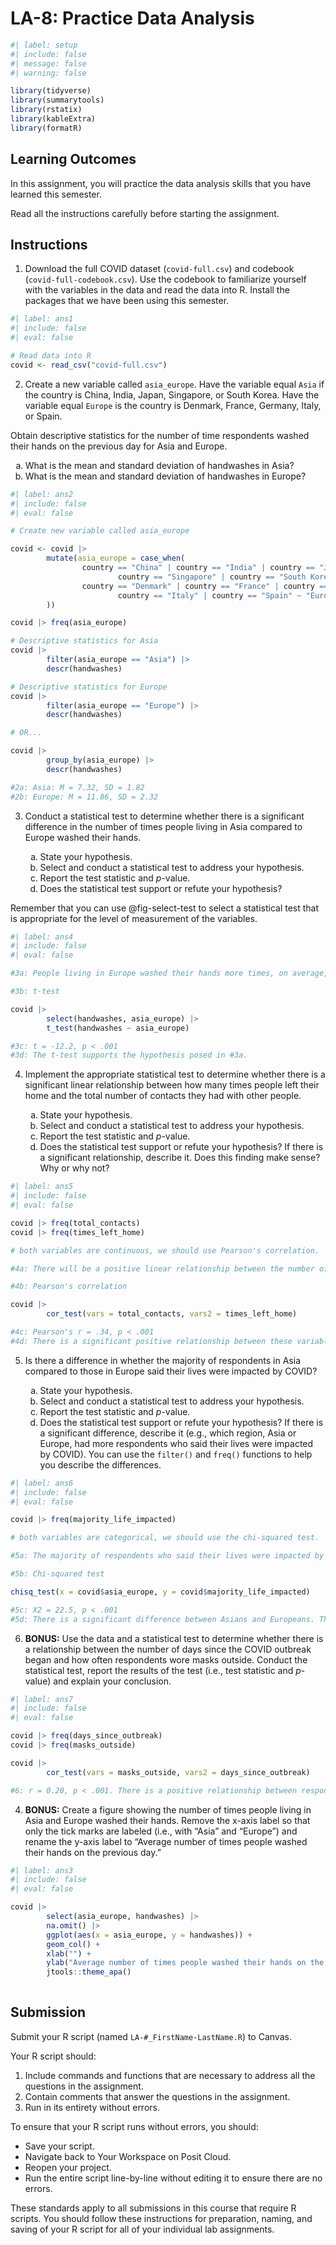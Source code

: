 # LA-8: Practice Data Analysis

```r
#| label: setup
#| include: false
#| message: false
#| warning: false

library(tidyverse)
library(summarytools)
library(rstatix)
library(kableExtra)
library(formatR)

```

## Learning Outcomes

In this assignment, you will practice the data analysis skills that you have learned this semester.

::: callout-tip
Read all the instructions carefully before starting the assignment.
:::

## Instructions

1) Download the full COVID dataset (`covid-full.csv`) and codebook (`covid-full-codebook.csv`). Use the codebook to familiarize yourself with the variables in the data and read the data into R. Install the packages that we have been using this semester.

```r
#| label: ans1
#| include: false
#| eval: false

# Read data into R
covid <- read_csv("covid-full.csv")

```

2) Create a new variable called `asia_europe`. Have the variable equal `Asia` if the country is China, India, Japan, Singapore, or South Korea. Have the variable equal `Europe` is the country is Denmark, France, Germany, Italy, or Spain.

Obtain descriptive statistics for the number of time respondents washed their hands on the previous day for Asia and Europe.

   a) What is the mean and standard deviation of handwashes in Asia?
   b) What is the mean and standard deviation of handwashes in Europe?
   
```r
#| label: ans2
#| include: false
#| eval: false

# Create new variable called asia_europe

covid <- covid |> 
        mutate(asia_europe = case_when(
                country == "China" | country == "India" | country == "Japan" |
                        country == "Singapore" | country == "South Korea" ~ "Asia",
                country == "Denmark" | country == "France" | country == "Germany" |
                        country == "Italy" | country == "Spain" ~ "Europe"
        ))

covid |> freq(asia_europe)

# Descriptive statistics for Asia
covid |> 
        filter(asia_europe == "Asia") |> 
        descr(handwashes)

# Descriptive statistics for Europe
covid |> 
        filter(asia_europe == "Europe") |> 
        descr(handwashes)

# OR...

covid |> 
        group_by(asia_europe) |> 
        descr(handwashes)

#2a: Asia: M = 7.32, SD = 1.82
#2b: Europe: M = 11.86, SD = 2.32

```

3) Conduct a statistical test to determine whether there is a significant difference in the number of times people living in Asia compared to Europe washed their hands.

   a) State your hypothesis.
   b) Select and conduct a statistical test to address your hypothesis.
   c) Report the test statistic and *p*-value.
   d) Does the statistical test support or refute your hypothesis?
   
::: {.callout-tip}
Remember that you can use @fig-select-test to select a statistical test that is appropriate for the level of measurement of the variables.
:::
   
```r
#| label: ans4
#| include: false
#| eval: false

#3a: People living in Europe washed their hands more times, on average, than those living in Asia.

#3b: t-test

covid |> 
        select(handwashes, asia_europe) |> 
        t_test(handwashes ~ asia_europe)

#3c: t = -12.2, p < .001
#3d: The t-test supports the hypothesis posed in #3a.

```

4) Implement the appropriate statistical test to determine whether there is a significant linear relationship between how many times people left their home and the total number of contacts they had with other people.
   
   a) State your hypothesis.
   b) Select and conduct a statistical test to address your hypothesis.
   c) Report the test statistic and *p*-value.
   d) Does the statistical test support or refute your hypothesis? If there is a significant relationship, describe it. Does this finding make sense? Why or why not?

```r
#| label: ans5
#| include: false
#| eval: false

covid |> freq(total_contacts)
covid |> freq(times_left_home)

# both variables are continuous, we should use Pearson's correlation.

#4a: There will be a positive linear relationship between the number of times a respondent left their home and the total number of contacts they had with others.

#4b: Pearson's correlation

covid |> 
        cor_test(vars = total_contacts, vars2 = times_left_home)

#4c: Pearson's r = .34, p < .001
#4d: There is a significant positive relationship between these variables, supporting the hypothesis posed in #4a. The greater the number of times respondents left home, the more total contacts they had with other people. This finding makes sense.

```

5) Is there a difference in whether the majority of respondents in Asia compared to those in Europe said their lives were impacted by COVID?

   a) State your hypothesis.
   b) Select and conduct a statistical test to address your hypothesis.
   c) Report the test statistic and *p*-value.
   d) Does the statistical test support or refute your hypothesis? If there is a significant difference, describe it (e.g., which region, Asia or Europe, had more respondents who said their lives were impacted by COVID). You can use the `filter()` and `freq()` functions to help you describe the differences.
   
```r
#| label: ans6
#| include: false
#| eval: false

covid |> freq(majority_life_impacted)

# both variables are categorical, we should use the chi-squared test.

#5a: The majority of respondents who said their lives were impacted by COVID will be different in Europe compared to Asia.

#5b: Chi-squared test

chisq_test(x = covid$asia_europe, y = covid$majority_life_impacted)

#5c: X2 = 22.5, p < .001
#5d: There is a significant difference between Asians and Europeans. The test supports the hypothesis posed in #5a. More respondents in Asia said their lives were impacted by COVID compared to those in Europe.

```

6) **BONUS:** Use the data and a statistical test to determine whether there is a relationship between the number of days since the COVID outbreak began and how often respondents wore masks outside. Conduct the statistical test, report the results of the test (i.e., test statistic and *p*-value) and explain your conclusion.

```r
#| label: ans7
#| include: false
#| eval: false

covid |> freq(days_since_outbreak)
covid |> freq(masks_outside)

covid |> 
        cor_test(vars = masks_outside, vars2 = days_since_outbreak)

#6: r = 0.20, p < .001. There is a positive relationship between respondents' frequency of wearing masks outside and the number of days since the COVID-19 outbreak. This makes sense; as we learned more about the virus over time, we learned that it was a respiratory virus that spread via air droplets and that mask-wearing reduces its spread.

```

4) **BONUS:** Create a figure showing the number of times people living in Asia and Europe washed their hands. Remove the x-axis label so that only the tick marks are labeled (i.e., with "Asia" and "Europe") and rename the y-axis label to "Average number of times people washed their hands on the previous day."

```r
#| label: ans3
#| include: false
#| eval: false

covid |> 
        select(asia_europe, handwashes) |> 
        na.omit() |> 
        ggplot(aes(x = asia_europe, y = handwashes)) +
        geom_col() +
        xlab("") +
        ylab("Average number of times people washed their hands on the previous day") +
        jtools::theme_apa()
        
```

## Submission

Submit your R script (named `LA-#_FirstName-LastName.R`) to Canvas.

Your R script should:

1)  Include commands and functions that are necessary to address all the questions in the assignment.
2)  Contain comments that answer the questions in the assignment.
3)  Run in its entirety without errors.

To ensure that your R script runs without errors, you should:

-   Save your script.
-   Navigate back to Your Workspace on Posit Cloud.
-   Reopen your project.
-   Run the entire script line-by-line without editing it to ensure there are no errors.

::: callout-important
These standards apply to all submissions in this course that require R scripts. You should follow these instructions for preparation, naming, and saving of your R script for all of your individual lab assignments.
:::
